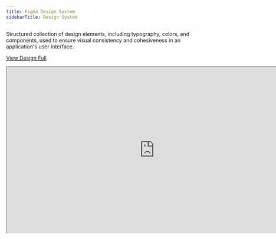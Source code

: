 ```yaml
---
title: Figma Design System
sidebarTitle: Design System
---
```


Structured collection of design elements, including typography, colors, and components, used to ensure visual consistency and cohesiveness in an application's user interface.

[View Design Full](https://www.figma.com/file/JhYM9HkSFKFpie0m0o6Xzy/ARTA-DESIGN-SYSTEM?type=design&node-id=916%3A5781&mode=design&t=liHA4U8EMrUfpfIX-1Arta)



<iframe  width="800" height="450" src="https://www.figma.com/embed?embed_host=share&url=https%3A%2F%2Fwww.figma.com%2Ffile%2FJhYM9HkSFKFpie0m0o6Xzy%2FARTA-DESIGN-SYSTEM%3Ftype%3Ddesign%26node-id%3D916%253A5781%26mode%3Ddev" allowFullScreen></iframe>